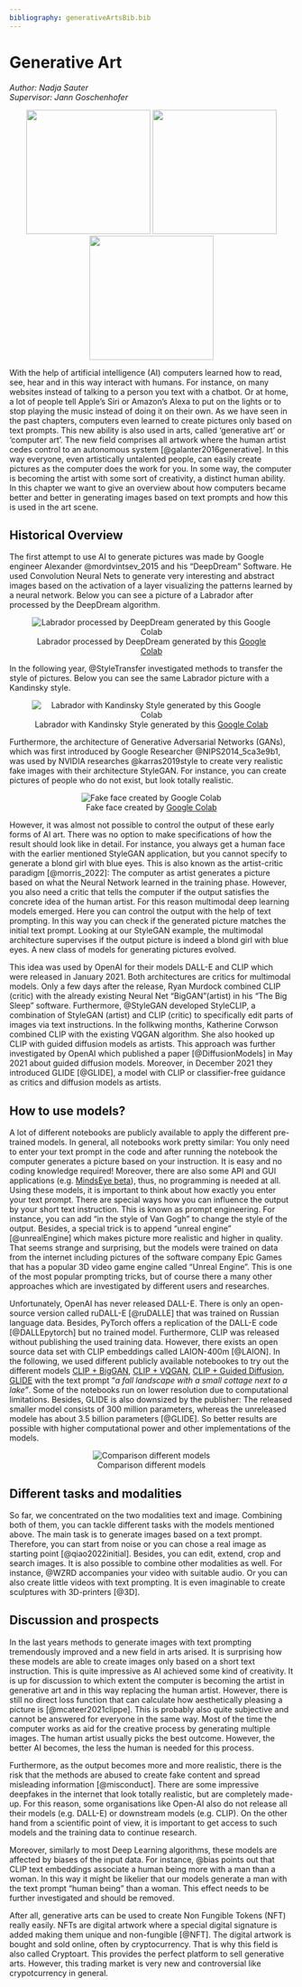 ```yaml
---
bibliography: generativeArtsBib.bib
---
```


# Generative Art
*Author: Nadja Sauter*  
*Supervisor: Jann Goschenhofer*

<center>
<p float="center">
<img src="./figures/03-chapter3/VanGogh_video_AdobeExpress.gif" width="220" />
<img src="./figures/03-chapter3/lmu_siegel.gif" width="220" />
<img src="./figures/03-chapter3/VanGogh_Sonnenblumen.png" width="220" />
</center>


With the help of artificial intelligence (AI) computers learned how to read, see, hear and in this way interact with humans. For instance, on many websites instead of talking to a person you text with a chatbot. Or at home, a lot of people tell Apple's Siri or Amazon's Alexa to put on the lights or to stop playing the music instead of doing it on their own. As we have seen in the past chapters, computers even learned to create pictures only based on text prompts. This new ability is also used in arts, called ‘generative art’ or ‘computer art’. The new field comprises all artwork where the human artist cedes control to an autonomous system [@galanter2016generative]. In this way everyone, even artistically untalented people, can easily create pictures as the computer does the work for you. In some way, the computer is becoming the artist with some sort of creativity, a distinct human ability. In this chapter we want to give an overview about how computers became better and better in generating images based on text prompts and how this is used in the art scene.



## Historical Overview
The first attempt to use AI to generate pictures was made by Google engineer Alexander @mordvintsev_2015 and his "DeepDream" Software. He used Convolution Neural Nets to generate very interesting and abstract images based on the activation of a layer visualizing the patterns learned by a neural network. Below you can see a picture of a Labrador after processed by the DeepDream algorithm.

<center>
![Labrador processed by DeepDream generated by this [Google Colab](https://www.tensorflow.org/tutorials/generative/deepdream)](./figures/03-chapter3/DeepDream.png)
</center>

In the following year, @StyleTransfer investigated methods to transfer the style of pictures. Below you can see the same Labrador picture with a Kandinsky style.

<center>
![Labrador with Kandinsky Style generated by this [Google Colab](https://www.tensorflow.org/tutorials/generative/style_transfer)](./figures/03-chapter3/Kandinsky.png)
</center>

Furthermore, the architecture of Generative Adversarial Networks (GANs), which was first introduced by Google Researcher @NIPS2014_5ca3e9b1, was used by NVIDIA researches @karras2019style to create very realistic fake images with their architecture StyleGAN. For instance, you can create pictures of people who do not exist, but look totally realistic.

<center>
![Fake face created by [Google Colab](https://thispersondoesnotexist.com/)](./figures/03-chapter3/StyleGAN.jfif)
</center>


However, it was almost not possible to control the output of these early forms of AI art. There was no option to make specifications of how the result should look like in detail. For instance, you always get a human face with the earlier mentioned StyleGAN application, but you cannot specify to generate a blond girl with blue eyes. This is also known as the artist-critic paradigm [@morris_2022]: The computer as artist generates a picture based on what the Neural Network learned in the training phase. However, you also need a critic that tells the computer if the output satisfies the concrete idea of the human artist. For this reason multimodal deep learning models emerged. Here you can control the output with the help of text prompting. In this way you can check if the generated picture matches the initial text prompt. Looking at our StyleGAN example, the multimodal architecture supervises if the output picture is indeed a blond girl with blue eyes. A new class of models for generating pictures evolved. 

This idea was used by OpenAI for their models DALL-E and CLIP which were released in January 2021. Both architectures are critics for multimodal models. Only a few days after the release, Ryan Murdock combined CLIP (critic) with the already existing Neural Net “BigGAN”(artist) in his “The Big Sleep” software. Furthermore, @StyleGAN developed StyleCLIP, a combination of StyleGAN (artist) and CLIP (critic) to specifically edit parts of images via text instructions. In the follkwing months, Katherine Corwson combined CLIP with the existing VQGAN algorithm. She also hooked up CLIP with guided diffusion models as artists. This approach was further investigated by OpenAI which published a paper [@DiffusionModels] in May 2021 about guided diffusion models. Moreover, in December 2021 they introduced GLIDE [@GLIDE], a model with CLIP or classifier-free guidance as critics and diffusion models as artists. 


## How to use models?
A lot of different notebooks are publicly available to apply the different pre-trained models. In general, all notebooks work pretty similar: You only need to enter your text prompt in the code and after running the notebook the computer generates a picture based on your instruction. It is easy and no coding knowledge required! Moreover, there are also some API and GUI applications (e.g. [MindsEye beta](https://multimodal.art/mindseye)), thus, no programming is needed at all. Using these models, it is important to think about how exactly you enter your text prompt. There are special ways how you can influence the output by your short text instruction. This is known as prompt engineering. For instance, you can add “in the style of Van Gogh” to change the style of the output. Besides, a special trick is to append “unreal engine” [@unrealEngine] which makes picture more realistic and higher in quality. That seems strange and surprising, but the models were trained on data from the internet including pictures of the software company Epic Games that has a popular 3D video game engine called "Unreal Engine". This is one of the most popular prompting tricks, but of course there a many other approaches which are investigated by different users and researches. 

Unfortunately, OpenAI has never released DALL-E. There is only an open-source version called ruDALL-E [@ruDALLE] that was trained on Russian language data. Besides, PyTorch offers a replication of the DALL-E code [@DALLEpytorch] but no trained model. Furthermore, CLIP was released without publishing the used training data. However, there exists an open source data set with CLIP embeddings called LAION-400m [@LAION]. In the following, we used different publicly available notebookes to try out the different models [CLIP + BigGAN](https://colab.research.google.com/drive/1NCceX2mbiKOSlAd_o7IU7nA9UskKN5WR?usp=sharing), 
[CLIP + VQGAN](https://colab.research.google.com/drive/1ZAus_gn2RhTZWzOWUpPERNC0Q8OhZRTZ#scrollTo=FhhdWrSxQhwg), 
[CLIP + Guided Diffusion](https://colab.research.google.com/drive/12a_Wrfi2_gwwAuN3VvMTwVMz9TfqctNj#scrollTo=X5gODNAMEUCR), 
[GLIDE](https://colab.research.google.com/github/openai/glide-text2im/blob/main/notebooks/text2im.ipynb)
with the text prompt "*a fall landscape with a small cottage next to a lake"*. Some of the notebooks run on lower resolution due to computational limitations. Besides, GLIDE is also downsized by the publisher: The released smaller model consists of 300 million parameters, whereas the unreleased modele has about 3.5 billion parameters [@GLIDE]. So better results are possible with higher computational power and other implementations of the models.


<center>
![Comparison different models](./figures/03-chapter3/fall_landscape.png)
</center>




## Different tasks and modalities
So far, we concentrated on the two modalities text and image. Combining both of them, you can tackle different tasks with the models mentioned above. The main task is to generate images based on a text prompt. Therefore, you can start from noise or you can chose a real image as starting point [@qiao2022initial]. Besides, you can edit, extend, crop and search images. It is also possible to combine other modalities as well. For instance, @WZRD accompanies your video with suitable audio. Or you can also create little videos with text prompting. It is even imaginable to create sculptures with 3D-printers [@3D]. 



## Discussion and prospects
In the last years methods to generate images with text prompting tremendously improved and a new field in arts arised. It is surprising how these models are able to create images only based on a short text instruction. This is quite impressive as AI achieved some kind of creativity. It is up for discussion to which extent the computer is becoming the artist in generative art and in this way replacing the human artist. However, there is still no direct loss function that can calculate how aesthetically pleasing a picture is [@mcateer2021clippe]. This is probably also quite subjective and cannot be answered for everyone in the same way. Most of the time the computer works as aid for the creative process by generating multiple images. The human artist usually picks the best outcome. However, the better AI becomes, the less the human is needed for this process. 

Furthermore, as the output becomes more and more realistic, there is the risk that the methods are abused to create fake content and spread misleading information [@misconduct]. There are some impressive deepfakes in the internet that look totally realistic, but are completely made-up. For this reason, some organisations like Open-AI also do not release all their models (e.g. DALL-E) or downstream models (e.g. CLIP). On the other hand from a scientific point of view, it is important to get access to such models and the training data to continue research. 

Moreover, similarly to most Deep Learning algorithms, these models are affected by biases of the input data. For instance, @bias points out that CLIP text embeddings associate a human being more with a man than a woman. In this way it might be likelier that our models generate a man with the text prompt "human being" than a woman. This effect needs to be further investigated and should be removed. 

After all, generative arts can be used to create Non Fungible Tokens (NFT) really easily. NFTs are digital artwork where a special digital signature is added making them unique and non-fungible [@NFT]. The digital artwork is bought and sold online, often by cryptocurrency. That is why this field is also called Cryptoart. This provides the perfect platform to sell generative arts. However, this trading market is very new and controversial like crypotcurrency in general.




